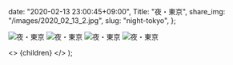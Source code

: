 
  date: "2020-02-13 23:00:45+09:00",
  Title: "夜・東京",
  share_img: "/images/2020_02_13_2.jpg",
  slug: "night-tokyo",
};

![夜・東京](/images/2020_02_13_1.jpg)
![夜・東京](/images/2020_02_13_2.jpg)
![夜・東京](/images/2020_02_13_3.jpg)
![夜・東京](/images/2020_02_13_4.jpg)

  <>
    <Head>
      <title>{meta.Title} | 異郷好実</title>
    </Head>
    <PostLayout meta={meta}>{children}</PostLayout>
  </>
);
